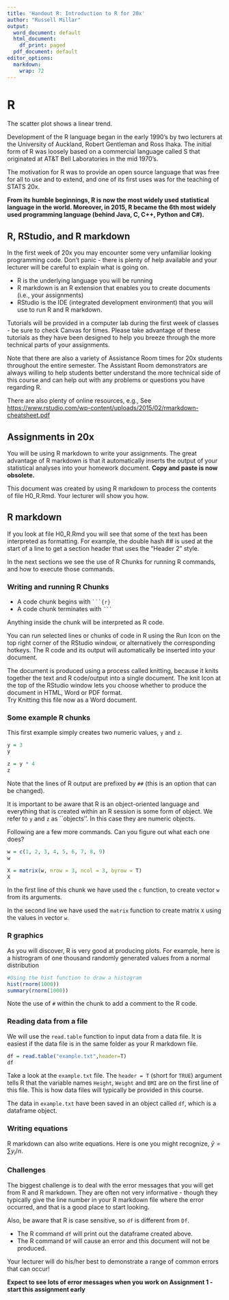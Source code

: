 ```yaml
---
title: 'Handout R: Introduction to R for 20x'
author: "Russell Millar"
output:
  word_document: default
  html_document:
    df_print: paged
  pdf_document: default
editor_options: 
  markdown: 
    wrap: 72
---
```


# R

The scatter plot shows a linear trend.

Development of the R language began in the early 1990's by two lecturers
at the University of Auckland, Robert Gentleman and Ross Ihaka. The
initial form of R was loosely based on a commercial language called S
that originated at AT&T Bell Laboratories in the mid 1970's.

The motivation for R was to provide an open source language that was
free for all to use and to extend, and one of its first uses was for the
teaching of STATS 20x.

**From its humble beginnings, R is now the most widely used statistical
language in the world. Moreover, in 2015, R became the 6th most widely
used programming language (behind Java, C, C++, Python and C#).**

## R, RStudio, and R markdown

In the first week of 20x you may encounter some very unfamiliar looking
programming code. Don't panic - there is plenty of help available and
your lecturer will be careful to explain what is going on.

-   R is the underlying language you will be running
-   R markdown is an R extension that enables you to create documents
    (i.e., your assignments)
-   RStudio is the IDE (integrated development environment) that you
    will use to run R and R markdown.

Tutorials will be provided in a computer lab during the first week of
classes - be sure to check Canvas for times. Please take advantage of
these tutorials as they have been designed to help you breeze through
the more technical parts of your assignments.

Note that there are also a variety of Assistance Room times for 20x
students throughout the entire semester. The Assistant Room
demonstrators are always willing to help students better understand the
more technical side of this course and can help out with any problems or
questions you have regarding R.

There are also plenty of online resources, e.g., See
<https://www.rstudio.com/wp-content/uploads/2015/02/rmarkdown-cheatsheet.pdf>

## Assignments in 20x

You will be using R markdown to write your assignments. The great
advantage of R markdown is that it automatically inserts the output of
your statistical analyses into your homework document. **Copy and paste
is now obsolete.**

This document was created by using R markdown to process the contents of
file H0_R.Rmd. Your lecturer will show you how.

## R markdown

If you look at file H0_R.Rmd you will see that some of the text has been
interpreted as formatting. For example, the double hash \## is used at
the start of a line to get a section header that uses the "Header 2"
style.

In the next sections we see the use of R Chunks for running R commands,
and how to execute those commands.

### Writing and running R Chunks

-   A code chunk begins with ```` ```{r} ````
-   A code chunk terminates with ```` ``` ````

Anything inside the chunk will be interpreted as R code.

You can run selected lines or chunks of code in R using the Run Icon on
the top right corner of the RStudio window, or alternatively the
corresponding hotkeys. The R code and its output will automatically be
inserted into your document.

The document is produced using a process called knitting, because it
knits together the text and R code/output into a single document. The
knit Icon at the top of the RStudio window lets you choose whether to
produce the document in HTML, Word or PDF format.\
Try Knitting this file now as a Word document.

### Some example R chunks

This first example simply creates two numeric values, `y` and `z`.

```r
y = 3
y

z = y * 4
z
```

Note that the lines of R output are prefixed by `##` (this is an option
that can be changed).

It is important to be aware that R is an object-oriented language and
everything that is created within an R session is some form of object.
We refer to `y` and `z` as \`\`objects''. In this case they are numeric
objects.

Following are a few more commands. Can you figure out what each one
does?

```r
w = c(1, 2, 3, 4, 5, 6, 7, 8, 9)
w

X = matrix(w, nrow = 3, ncol = 3, byrow = T)
X
```

In the first line of this chunk we have used the `c` function, to create
vector `w` from its arguments.

In the second line we have used the `matrix` function to create matrix
`X` using the values in vector `w`.

### R graphics

As you will discover, R is very good at producing plots. For example,
here is a histrogram of one thousand randomly generated values from a
normal distribution

```r
#Using the hist function to draw a histogram
hist(rnorm(1000))
summary(rnorm(1000))
```

Note the use of `#` within the chunk to add a comment to the R code.

### Reading data from a file

We will use the `read.table` function to input data from a data file. It
is easiest if the data file is in the same folder as your R markdown
file.

```r
df = read.table("example.txt",header=T)
df
```

Take a look at the `example.txt` file. The `header = T` (short for
`TRUE`) argument tells R that the variable names `Height`, `Weight` and
`BMI` are on the first line of this file. This is how data files will
typically be provided in this course.

The data in `example.txt` have been saved in an object called `df`,
which is a dataframe object.

### Writing equations

R markdown can also write equations. Here is one you might recognize,
$\bar{y}=\sum y_i/n$.

### Challenges

The biggest challenge is to deal with the error messages that you will
get from R and R markdown. They are often not very informative - though
they typically give the line number in your R markdown file where the
error occurred, and that is a good place to start looking.

Also, be aware that R is case sensitive, so `df` is different from `Df`.

-   The R command `df` will print out the dataframe created above.
-   The R command `Df` will cause an error and this document will not be
    produced.

Your lecturer will do his/her best to demonstrate a range of common
errors that can occur!

**Expect to see lots of error messages when you work on Assignment 1 -
start this assignment early**
